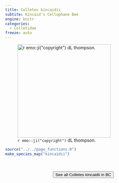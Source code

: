 ```yaml
---
title: Colletes kincaidii
subtite: Kincaid's Cellophane Bee
engine: knitr
categories:
  - Colletidae
freeze: auto
---
```

![`r emo::ji("copyright")` dL thompson.](https://inaturalist-open-data.s3.amazonaws.com/photos/19266216/medium.jpg){height=300}





```r
source("../../page_functions.R")
make_species_map("kincaidii")
```
<br><br>
<center>


<a href="https://inaturalist.ca/observations?place_id=7085&subview=map&taxon_id=199040"><button type="button" class="btn btn-secondary">See all Colletes kincaidii in BC <i class="fa-solid fa-arrow-up-right-from-square"></i> </button></a>
</center>
